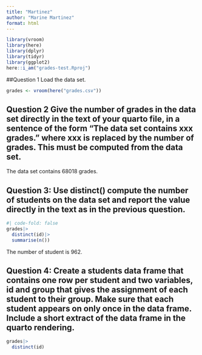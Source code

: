 ```yaml
---
title: "Martinez"
author: "Marine Martinez"
format: html
---
```

```r
library(vroom)
library(here)
library(dplyr)
library(tidyr)
library(ggplot2)
here::i_am("grades-test.Rproj")
```
##Question 1 Load the data set.
```r
grades <- vroom(here("grades.csv"))
```
## Question 2 Give the number of grades in the data set directly in the text of your quarto file, in a sentence of the form “The data set contains xxx grades.” where xxx is replaced by the number of grades. This must be computed from the data set.
The data set contains 68018 grades.

## Question 3: Use distinct() compute the number of students on the data set and report the value directly in the text as in the previous question.
```r
#| code-fold: false
grades|>
  distinct(id)|>
  summarise(n())
```
The number of student is 962. 

## Question 4: Create a students data frame that contains one row per student and two variables, id and group that gives the assignment of each student to their group. Make sure that each student appears on only once in the data frame. Include a short extract of the data frame in the quarto rendering.
```r
grades|>
  distinct(id)
```


